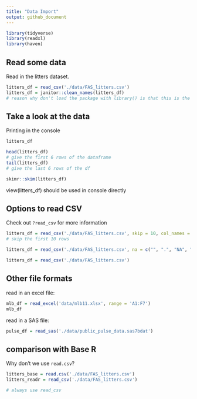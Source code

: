 ```yaml
---
title: "Data Import"
output: github_document
---
```


```r
library(tidyverse)
library(readxl)
library(haven)
```

## Read some data

Read in the litters dataset.

```r
litters_df = read_csv('./data/FAS_litters.csv')
litters_df = janitor::clean_names(litters_df)
# reason why don't load the package with library() is that this is the only function we're gonna use in this package.
```

## Take a look at the data

Printing in the console

```r
litters_df
```

```r
head(litters_df)
# give the first 6 rows of the dataframe
tail(litters_df)
# give the last 6 rows of the df
```

```r
skimr::skim(litters_df)
```

view(litters_df) should be used in console directly


## Options to read CSV

Check out `?read_csv` for more information
```r
litters_df = read_csv('./data/FAS_litters.csv', skip = 10, col_names = FALSE)
# skip the first 10 rows

litters_df = read_csv('./data/FAS_litters.csv', na = c("", ".", "NA", "999"))

litters_df = read_csv('./data/FAS_litters.csv')

```


## Other file formats

read in an excel file:

```r
mlb_df = read_excel('data/mlb11.xlsx', range = 'A1:F7')
mlb_df
```

read in a SAS file:

```r
pulse_df = read_sas('./data/public_pulse_data.sas7bdat')
```


## comparison with Base R

Why don't we use `read.csv`?

```r
litters_base = read.csv('./data/FAS_litters.csv')
litters_readr = read_csv('./data/FAS_litters.csv')

# always use read_csv
```








